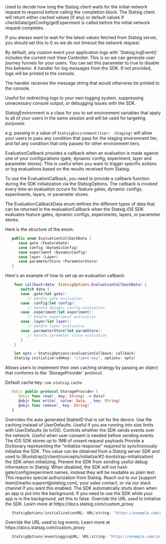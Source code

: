 
<ResponseField name="initTimeout" type="Double" default="3.0">
  Used to decide how long the Statsig client waits for the initial network request to respond before calling the completion block. The Statsig client will return either cached values (if any) or default values if checkGate/getConfig/getExperiment is called before the initial network request completes.
  
  If you always want to wait for the latest values fetched from Statsig server, you should set this to 0 so we do not timeout the network request.
</ResponseField>

<ResponseField name="disableCurrentVCLogging" type="Bool" default="false">
  By default, any custom event your application logs with `Statsig.logEvent()` includes the current root View Controller. This is so we can generate user journey funnels for your users. You can set this parameter to true to disable this behavior.
</ResponseField>

<ResponseField name="printHandler" type="((String) -> Void)?" default="nil">
  A handler for log messages from the SDK. If not provided, logs will be printed to the console.
  
  The handler receives the message string that would otherwise be printed to the console.
  
  Useful for redirecting logs to your own logging system, suppressing unnecessary console output, or debugging issues with the SDK.
</ResponseField>

<ResponseField name="environment" type="StatsigEnvironment" default="nil">
  StatsigEnvironment is a class for you to set environment variables that apply to all of your users in the same session and will be used for targeting purposes.
  
  e.g. passing in a value of `StatsigEnvironment(tier: .Staging)` will allow your users to pass any condition that pass for the staging environment tier, and fail any condition that only passes for other environment tiers.
</ResponseField>

<ResponseField name="evaluationCallback" type="EvaluationCallbackData" default="nil">
  EvaluationCallback provides a callback when an evaluation is made against one of your configurations (gate, dynamic config, experiment, layer and parameter stores). This is useful when you want to trigger specific actions or log evaluations based on the results received from Statsig.
  
  To use the EvaluationCallback, you need to provide a callback function during the SDK initialization via the StatsigOptions. The callback is invoked every time an evaluation occurs for feature gates, dynamic configs, experiments, layers, or parameter stores.
  
  The EvaluationCallbackData enum defines the different types of data that can be returned in the evaluationCallback when the Statsig iOS SDK evaluates feature gates, dynamic configs, experiments, layers, or parameter stores.

  Here is the structure of the enum:
  ```swift
     public enum EvaluationCallbackData {
        case gate (FeatureGate)
        case config (DynamicConfig)
        case experiment (DynamicConfig)
        case layer (Layer)
        case parameterStore (ParameterStore)
     }
  ```
  Here's an example of how to set up an evaluation callback:
 ```swift
     func callback(data: StatsigOptions.EvaluationCallbackData) {
        switch data {
        case .gate(let gate):
           // Handle gate evaluation
        case .config(let config):
           // Handle dynamic config evaluation
        case .experiment(let experiment):
           // Handle experiment evaluation
        case .layer(let layer):
           // Handle layer evaluation
        case .parameterStore(let paramStore):
           // Handle parameter store evaluation
        }
     }

     let opts = StatsigOptions(evaluationCallback: callback)
     Statsig.initialize(sdkKey: "client-key", options: opts)
  ```
</ResponseField>

<ResponseField name="storageProvider" type="StorageProvider" default="nil">
  Allows users to implement their own caching strategy by passing an object that conforms to the `StorageProvider` protocol.

  Default cache key: `com.statsig.cache`

  ```swift
     @objc public protocol StorageProvider {
        @objc func read(_ key: String) -> Data?
        @objc func write(_ value: Data, _ key: String)
        @objc func remove(_ key: String)
     }
  ```
</ResponseField>

<ResponseField name="overrideStableID" type="String" default="nil">
  Overrides the auto generated StableID that is set for the device.
</ResponseField>

<ResponseField name="enableCacheByFile" type="Bool" default="false">
  Use file caching instead of UserDefaults. Useful if you are running into size limits with UserDefaults (ie tvOS).
</ResponseField>

<ResponseField name="eventLoggingEnabled" type="Bool" default="true">
  Controls whether the SDK sends events over the network. Useful when user consent is needed before sending events. The iOS SDK stores up to 1MB of unsent request payloads
</ResponseField>

<ResponseField name="initializeValues" type="[String: Any]" default="nil">
  Provide a Dictionary representing the "initialize response" required to synchronously initialize the SDK.
  This value can be obtained from a Statsig server SDK and used to [Bootstrap](/client/concepts/initialize/#2-bootstrap-initialization) the SDK when initializing.
</ResponseField>

<ResponseField name="disableDiagnostics" type="Bool" default="false">
  Prevent the SDK from sending useful debug information to Statsig.
</ResponseField>

<ResponseField name="disableHashing" type="Bool" default="false">
  When disabled, the SDK will not hash gate/config/experiment names, instead they will be readable as plain text.

  <Info>
  This requires special authorization from Statsig. Reach out to our [support team](mailto:support@statsig.com), your sales contact, or via our slack channel if you want this enabled.
  </Info>
</ResponseField>

<ResponseField name="shutdownOnBackground" type="Bool" default="true">
  The SDK automatically shuts down when an app is put into the background.
  If you need to use the SDK while your app is in the background, set this to false.
</ResponseField>

<ResponseField name="initializationURL" type="URL" default="nil">
  Override the URL used to initialize the SDK. Learn more at https://docs.statsig.com/custom_proxy

  ```swift
     StatsigOptions(initializationURL: URL(string: "https://example.com/setup"))
  ```
</ResponseField>

<ResponseField name="eventLoggingURL" type="URL" default="nil">
  Override the URL used to log events. Learn more at https://docs.statsig.com/custom_proxy

  ```swift
     StatsigOptions(eventLoggingURL: URL(string: "https://example.com/info"))
  ```
</ResponseField>

